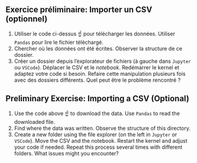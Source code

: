 ::: {.content-visible when-profile="fr"}
:::: {.callout-tip}
## Exercice préliminaire: Importer un CSV (optionnel)


1. Utiliser le code ci-dessus ☝️ pour télécharger les données. Utiliser `Pandas` pour lire le fichier téléchargé.
2. Chercher où les données ont été écrites. Observer la structure de ce dossier. 
3. Créer un dossier depuis l'explorateur de fichiers (à gauche dans `Jupyter` ou `VSCode`). Déplacer le CSV et le _notebook_. Redémarrer le kernel et adaptez votre code si besoin. Refaire cette manipulation plusieurs fois avec des dossiers différents. Quel peut être le problème rencontré ?

::::
:::

::: {.content-visible when-profile="en"}
:::: {.callout-tip}
## Preliminary Exercise: Importing a CSV (Optional)

1. Use the code above ☝️ to download the data. Use `Pandas` to read the downloaded file.
2. Find where the data was written. Observe the structure of this directory.
3. Create a new folder using the file explorer (on the left in `Jupyter` or `VSCode`). Move the CSV and the notebook. Restart the kernel and adjust your code if needed. Repeat this process several times with different folders. What issues might you encounter?

::::
:::

